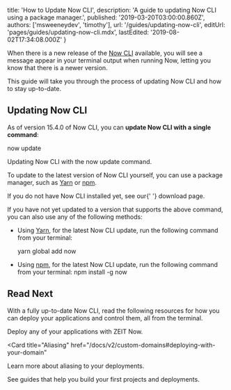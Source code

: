 

  title: 'How to Update Now CLI',
  description: 'A guide to updating Now CLI using a package manager.',
  published: '2019-03-20T03:00:00.860Z',
  authors: ['msweeneydev', 'timothy'],
  url: '/guides/updating-now-cli',
  editUrl: 'pages/guides/updating-now-cli.mdx',
  lastEdited: '2019-08-02T17:34:08.000Z'
}

When there is a new release of the [Now CLI](https://zeit.co/download#now-cli) available, you will see a message appear in your terminal output when running Now, letting you know that there is a newer version.

This guide will take you through the process of updating Now CLI and how to stay up-to-date.

## Updating Now CLI

As of version 15.4.0 of Now CLI, you can **update Now CLI with a single command**:

<TerminalInput>now update</TerminalInput>
<Caption>Updating Now CLI with the <InlineCode>now update</InlineCode> command.</Caption>

To update to the latest version of Now CLI yourself, you can use a package manager, such as [Yarn](#updating-with-yarn) or [npm](#updating-with-npm).

<Note>
  If you do not have Now CLI installed yet, see our{' '}
  <GenericLink href="/download">download page</GenericLink>.
</Note>

If you have not yet updated to a version that supports the above command, you can also use any of the following methods:

- Using [Yarn](https://yarnpkg.com/), for the latest Now CLI update, run the following command from your terminal:

  <TerminalInput>yarn global add now</TerminalInput>

- Using [npm](https://npmjs.com), for the latest Now CLI update, run the following command from your terminal:
  <TerminalInput>npm install -g now</TerminalInput>

## Read Next

With a fully up-to-date Now CLI, read the following resources for how you can deploy your applications and control them, all from the terminal.

<Card title="Deploying Basics" href="/docs/v2/deployments/basics">
  Deploy any of your applications with ZEIT Now.
</Card>

<Card
  title="Aliasing"
  href="/docs/v2/custom-domains#deploying-with-your-domain"
>
  Learn more about aliasing to your deployments.
</Card>

<Card title="Guides" href="/guides">
  See guides that help you build your first projects and deployments.
</Card>

